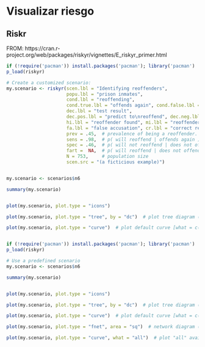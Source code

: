 # Visualizar riesgo{#Visualizar_riesgo}

## Riskr

FROM: https://cran.r-project.org/web/packages/riskyr/vignettes/E_riskyr_primer.html


```r
if (!require('pacman')) install.packages('pacman'); library('pacman')
p_load(riskyr)

# Create a customized scenario: 
my.scenario <- riskyr(scen.lbl = "Identifying reoffenders", 
                      popu.lbl = "prison inmates", 
                      cond.lbl = "reoffending",
                      cond.true.lbl = "offends again", cond.false.lbl = "does not offend again",
                      dec.lbl = "test result",
                      dec.pos.lbl = "predict to\nreoffend", dec.neg.lbl = "predict to\nnot reoffend",
                      hi.lbl = "reoffender found", mi.lbl = "reoffender missed",
                      fa.lbl = "false accusation", cr.lbl = "correct release",
                      prev = .45,  # prevalence of being a reoffender. 
                      sens = .98,  # p( will reoffend | offends again )
                      spec = .46,  # p( will not reoffend | does not offend again )
                      fart =  NA,  # p( will reoffend | does not offend gain )
                      N = 753,     # population size
                      scen.src = "(a ficticious example)")


my.scenario <- scenarios$n6

summary(my.scenario)


plot(my.scenario, plot.type = "icons")

plot(my.scenario, plot.type = "tree", by = "dc")  # plot tree diagram (splitting N by decision)

plot(my.scenario, plot.type = "curve")  # plot default curve [what = c("prev", "PPV", "NPV")]:



```


```r
if (!require('pacman')) install.packages('pacman'); library('pacman')
p_load(riskyr)

# Use a predefined scenario
my.scenario <- scenarios$n6

summary(my.scenario)


plot(my.scenario, plot.type = "icons")

plot(my.scenario, plot.type = "tree", by = "dc")  # plot tree diagram (splitting N by decision)

plot(my.scenario, plot.type = "curve")  # plot default curve [what = c("prev", "PPV", "NPV")]:

plot(my.scenario, plot.type = "fnet", area = "sq")  # network diagram (with numeric probability labels):

plot(my.scenario, plot.type = "curve", what = "all")  # plot "all" available curves:


```

